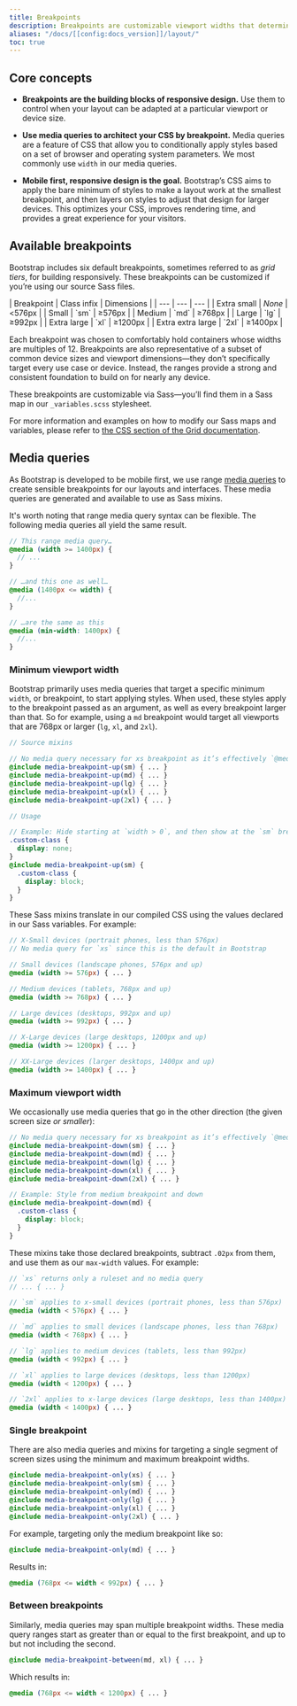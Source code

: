 ```yaml
---
title: Breakpoints
description: Breakpoints are customizable viewport widths that determine how your responsive layout behaves across device or window sizes in Bootstrap.
aliases: "/docs/[[config:docs_version]]/layout/"
toc: true
---
```


## Core concepts

- **Breakpoints are the building blocks of responsive design.** Use them to control when your layout can be adapted at a particular viewport or device size.

- **Use media queries to architect your CSS by breakpoint.** Media queries are a feature of CSS that allow you to conditionally apply styles based on a set of browser and operating system parameters. We most commonly use `width` in our media queries.

- **Mobile first, responsive design is the goal.** Bootstrap’s CSS aims to apply the bare minimum of styles to make a layout work at the smallest breakpoint, and then layers on styles to adjust that design for larger devices. This optimizes your CSS, improves rendering time, and provides a great experience for your visitors.

## Available breakpoints

Bootstrap includes six default breakpoints, sometimes referred to as _grid tiers_, for building responsively. These breakpoints can be customized if you’re using our source Sass files.

<BsTable>
| Breakpoint | Class infix | Dimensions |
| --- | --- | --- |
| Extra small | <em>None</em> |&lt;576px |
| Small | `sm` | &ge;576px |
| Medium | `md` | &ge;768px |
| Large | `lg` | &ge;992px |
| Extra large | `xl` | &ge;1200px |
| Extra extra large | `2xl` | &ge;1400px |
</BsTable>

Each breakpoint was chosen to comfortably hold containers whose widths are multiples of 12. Breakpoints are also representative of a subset of common device sizes and viewport dimensions—they don’t specifically target every use case or device. Instead, the ranges provide a strong and consistent foundation to build on for nearly any device.

These breakpoints are customizable via Sass—you’ll find them in a Sass map in our `_variables.scss` stylesheet.

<ScssDocs name="breakpoints" file="scss/_config.scss" />

For more information and examples on how to modify our Sass maps and variables, please refer to [the CSS section of the Grid documentation]([[docsref:/layout/grid#css]]).

## Media queries

As Bootstrap is developed to be mobile first, we use range [media queries](https://developer.mozilla.org/en-US/docs/Web/CSS/Media_Queries/Using_media_queries) to create sensible breakpoints for our layouts and interfaces. These media queries are generated and available to use as Sass mixins.

It's worth noting that range media query syntax can be flexible. The following media queries all yield the same result.

```scss
// This range media query…
@media (width >= 1400px) {
  // ...
}

// …and this one as well…
@media (1400px <= width) {
  //...
}

// …are the same as this
@media (min-width: 1400px) {
  //...
}
```

### Minimum viewport width

Bootstrap primarily uses media queries that target a specific minimum `width`, or breakpoint, to start applying styles. When used, these styles apply to the breakpoint passed as an argument, as well as every breakpoint larger than that. So for example, using a `md` breakpoint would target all viewports that are 768px or larger (`lg`, `xl`, and `2xl`).

```scss
// Source mixins

// No media query necessary for xs breakpoint as it’s effectively `@media (width > 0) { ... }`
@include media-breakpoint-up(sm) { ... }
@include media-breakpoint-up(md) { ... }
@include media-breakpoint-up(lg) { ... }
@include media-breakpoint-up(xl) { ... }
@include media-breakpoint-up(2xl) { ... }

// Usage

// Example: Hide starting at `width > 0`, and then show at the `sm` breakpoint
.custom-class {
  display: none;
}
@include media-breakpoint-up(sm) {
  .custom-class {
    display: block;
  }
}
```

These Sass mixins translate in our compiled CSS using the values declared in our Sass variables. For example:

```scss
// X-Small devices (portrait phones, less than 576px)
// No media query for `xs` since this is the default in Bootstrap

// Small devices (landscape phones, 576px and up)
@media (width >= 576px) { ... }

// Medium devices (tablets, 768px and up)
@media (width >= 768px) { ... }

// Large devices (desktops, 992px and up)
@media (width >= 992px) { ... }

// X-Large devices (large desktops, 1200px and up)
@media (width >= 1200px) { ... }

// XX-Large devices (larger desktops, 1400px and up)
@media (width >= 1400px) { ... }
```

### Maximum viewport width

We occasionally use media queries that go in the other direction (the given screen size _or smaller_):

```scss
// No media query necessary for xs breakpoint as it’s effectively `@media (width < 0) { ... }`
@include media-breakpoint-down(sm) { ... }
@include media-breakpoint-down(md) { ... }
@include media-breakpoint-down(lg) { ... }
@include media-breakpoint-down(xl) { ... }
@include media-breakpoint-down(2xl) { ... }

// Example: Style from medium breakpoint and down
@include media-breakpoint-down(md) {
  .custom-class {
    display: block;
  }
}
```

These mixins take those declared breakpoints, subtract `.02px` from them, and use them as our `max-width` values. For example:

```scss
// `xs` returns only a ruleset and no media query
// ... { ... }

// `sm` applies to x-small devices (portrait phones, less than 576px)
@media (width < 576px) { ... }

// `md` applies to small devices (landscape phones, less than 768px)
@media (width < 768px) { ... }

// `lg` applies to medium devices (tablets, less than 992px)
@media (width < 992px) { ... }

// `xl` applies to large devices (desktops, less than 1200px)
@media (width < 1200px) { ... }

// `2xl` applies to x-large devices (large desktops, less than 1400px)
@media (width < 1400px) { ... }
```

### Single breakpoint

There are also media queries and mixins for targeting a single segment of screen sizes using the minimum and maximum breakpoint widths.

```scss
@include media-breakpoint-only(xs) { ... }
@include media-breakpoint-only(sm) { ... }
@include media-breakpoint-only(md) { ... }
@include media-breakpoint-only(lg) { ... }
@include media-breakpoint-only(xl) { ... }
@include media-breakpoint-only(2xl) { ... }
```

For example, targeting only the medium breakpoint like so:

```scss
@include media-breakpoint-only(md) { ... }
```

Results in:

```scss
@media (768px <= width < 992px) { ... }
```

### Between breakpoints

Similarly, media queries may span multiple breakpoint widths. These media query ranges start as greater than or equal to the first breakpoint, and up to but not including the second.

```scss
@include media-breakpoint-between(md, xl) { ... }
```

Which results in:

```scss
@media (768px <= width < 1200px) { ... }
```
